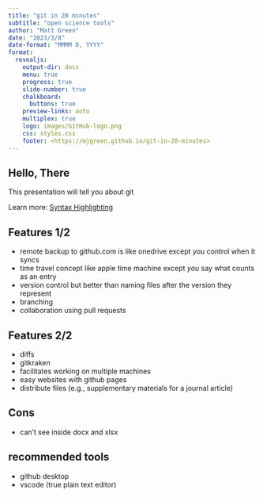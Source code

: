 ```yaml
---
title: "git in 20 minutes"
subtitle: "open science tools"
author: "Matt Green"
date: "2023/3/8"
date-format: "MMMM D, YYYY"
format:
  revealjs: 
    output-dir: docs
    menu: true
    progress: true
    slide-number: true
    chalkboard: 
      buttons: true
    preview-links: auto
    multiplex: true
    logo: images/GitHub-logo.png
    css: styles.css
    footer: <https://mjgreen.github.io/git-in-20-minutes>
---
```



## Hello, There

This presentation will tell you about git

::: footer
Learn more: [Syntax Highlighting](https://quarto.org/docs/output-formats/html-code.html#highlighting)
:::

## Features 1/2

* remote backup to github.com is like onedrive except *you* control when it syncs
* time travel concept like apple time machine except *you* say what counts as an entry
* version control but better than naming files after the version they represent
* branching 
* collaboration using pull requests 

## Features 2/2
* diffs
* gitkraken
* facilitates working on multiple machines
* easy websites with github pages
* distribute files (e.g., supplementary materials for a journal article)

## Cons
* can't see inside docx and xlsx 

## recommended tools
* github desktop
* vscode (true plain text editor)
